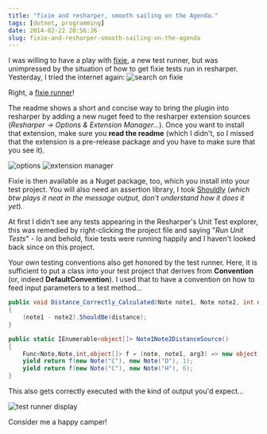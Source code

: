 ```yaml
---
title: "fixie and resharper, smooth sailing on the Agenda."
tags: [dotnet, programming]
date: 2014-02-22 20:56:26
slug: fixie-and-resharper-smooth-sailing-on-the-agenda
---
```


I was willing to have a play with [fixie](https://github.com/plioi/fixie), a new test runner, but was unimpressed by the situation of how to get fixie tests run in resharper. Yesterday, I tried the internet again:
![search on fixie](http://i.imgur.com/B2QG8OH.png)

Right, a [fixie runner](https://github.com/JohnStov/ReSharperFixieRunner)!

The readme shows a short and concise way to bring the plugin into resharper by adding a new nuget feed to the resharper extension sources (*Resharper -> Options & Extension Manager...*). Once you want to install that extension, make sure you **read the readme** (which I didn't, so I missed that the extension is a pre-release package and you have to make sure that you see it).

![options](http://i.imgur.com/xirBRSA.png) ![extension manager](http://i.imgur.com/aj47Mi2.png)

Fixie is then available as a Nuget package, too, which you install into your test project. You will also need an assertion library, I took [Shouldly](http://shouldly.github.io/) (*which btw plays it neat in the message output, don't understand how it does it yet*).

At first I didn't see any tests appearing in the Resharper's Unit Test explorer, this was remedied by right-clicking the project file and saying "*Run Unit Tests*" - lo and behold, fixie tests were running happily and I haven't looked back since on this project.

Your own testing conventions also get honored by the test runner. Here, it is sufficient to put a class into your test project that derives from **Convention** (or, indeed **DefaultConvention**). I used that to have a convention on how to feed input parameters to a test method...

```csharp
public void Distance_Correctly_Calculated(Note note1, Note note2, int distance)
{
	(note1 - note2).ShouldBe(distance);
}

public static IEnumerable<object[]> Note1Note2DistanceSource()
{
	Func<Note,Note,int,object[]> f = (note, note1, arg3) => new object[] { note, note1, arg3 };
	yield return f(new Note("C"), new Note("D"), 1);
	yield return f(new Note("C"), new Note("H"), 6);
}
```

This also gets correctly executed with the kind of output you'd expect...

![test runner display](http://i.imgur.com/vxW3W4s.png)

Consider me a happy camper!